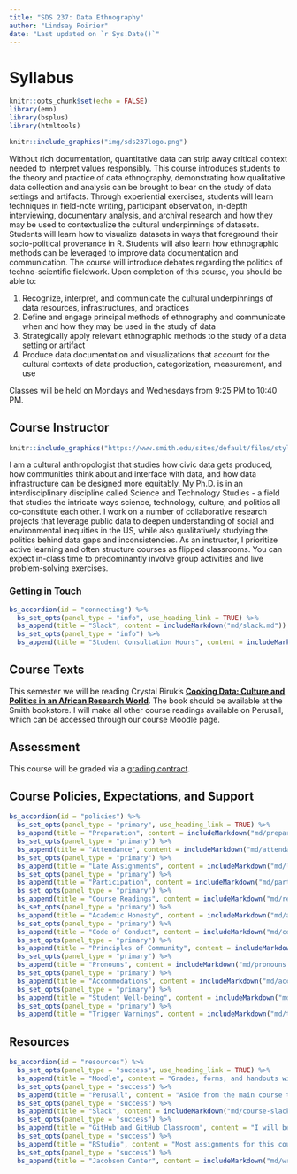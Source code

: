 ```yaml
---
title: "SDS 237: Data Ethnography"
author: "Lindsay Poirier"
date: "Last updated on `r Sys.Date()`"
---
```


# Syllabus 

```r
knitr::opts_chunk$set(echo = FALSE)
library(emo)
library(bsplus)
library(htmltools)
```

::: {.float_image_right}
```r
knitr::include_graphics("img/sds237logo.png")
```

:::

Without rich documentation, quantitative data can strip away critical context needed to interpret values responsibly. This course introduces students to the theory and practice of data ethnography, demonstrating how qualitative data collection and analysis can be brought to bear on the study of data settings and artifacts. Through experiential exercises, students will learn techniques in field-note writing, participant observation, in-depth interviewing, documentary analysis, and archival research and how they may be used to contextualize the cultural underpinnings of datasets. Students will learn how to visualize datasets in ways that foreground their socio-political provenance in R. Students will also learn how ethnographic methods can be leveraged to improve data documentation and communication. The course will introduce debates regarding the politics of techno-scientific fieldwork. Upon completion of this course, you should be able to:

1. Recognize, interpret, and communicate the cultural underpinnings of data resources, infrastructures, and practices
2. Define and engage principal methods of ethnography and communicate when and how they may be used in the study of data
3. Strategically apply relevant ethnographic methods to the study of a data setting or artifact
4. Produce data documentation and visualizations that account for the cultural contexts of data production, categorization, measurement, and use

Classes will be held on Mondays and Wednesdays from 9:25 PM to 10:40 PM. 

## Course Instructor

::: {.float_image_right}
```r
knitr::include_graphics("https://www.smith.edu/sites/default/files/styles/img-faculty-detail/public/media/Faculty/Lindsay-Poirier.jpg?itok=e_p62zj6")
```

:::

I am a cultural anthropologist that studies how civic data gets produced, how communities think about and interface with data, and how data infrastructure can be designed more equitably. My Ph.D. is in an interdisciplinary discipline called Science and Technology Studies - a field that studies the intricate ways science, technology, culture, and politics all co-constitute each other. I work on a number of collaborative research projects that leverage public data to deepen understanding of social and environmental inequities in the US, while also qualitatively studying the politics behind data gaps and inconsistencies. As an instructor, I prioritize active learning and often structure courses as flipped classrooms. You can expect in-class time to predominantly involve group activities and live problem-solving exercises.

### Getting in Touch

```r
bs_accordion(id = "connecting") %>%
  bs_set_opts(panel_type = "info", use_heading_link = TRUE) %>%
  bs_append(title = "Slack", content = includeMarkdown("md/slack.md")) %>%
  bs_set_opts(panel_type = "info") %>%
  bs_append(title = "Student Consultation Hours", content = includeMarkdown("md/office-hours.md")) 

```

## Course Texts

This semester we will be reading Crystal Biruk's [**Cooking Data: Culture and Politics in an African Research World**](https://www.dukeupress.edu/cooking-data). The book should be available at the Smith bookstore. I will make all other course readings available on Perusall, which can be accessed through our course Moodle page. 

## Assessment

This course will be graded via a [grading contract](grading_contract.html).

## Course Policies, Expectations, and Support

```r
bs_accordion(id = "policies") %>%
  bs_set_opts(panel_type = "primary", use_heading_link = TRUE) %>%
  bs_append(title = "Preparation", content = includeMarkdown("md/preparation.md")) %>%
  bs_set_opts(panel_type = "primary") %>%
  bs_append(title = "Attendance", content = includeMarkdown("md/attendance.md")) %>%
  bs_set_opts(panel_type = "primary") %>%
  bs_append(title = "Late Assignments", content = includeMarkdown("md/late-policy.md")) %>%
  bs_set_opts(panel_type = "primary") %>%
  bs_append(title = "Participation", content = includeMarkdown("md/participation.md")) %>%
  bs_set_opts(panel_type = "primary") %>%
  bs_append(title = "Course Readings", content = includeMarkdown("md/readings.md")) %>%
  bs_set_opts(panel_type = "primary") %>%
  bs_append(title = "Academic Honesty", content = includeMarkdown("md/academic-honesty.md")) %>%
  bs_set_opts(panel_type = "primary") %>%
  bs_append(title = "Code of Conduct", content = includeMarkdown("md/code-of-conduct.md")) %>%
  bs_set_opts(panel_type = "primary") %>%
  bs_append(title = "Principles of Community", content = includeMarkdown("md/principles-of-community.md")) %>%
  bs_set_opts(panel_type = "primary") %>%
  bs_append(title = "Pronouns", content = includeMarkdown("md/pronouns.md")) %>%
  bs_set_opts(panel_type = "primary") %>%
  bs_append(title = "Accommodations", content = includeMarkdown("md/accommodations.md")) %>%
  bs_set_opts(panel_type = "primary") %>%
  bs_append(title = "Student Well-being", content = includeMarkdown("md/wellbeing.md")) %>%
  bs_set_opts(panel_type = "primary") %>%
  bs_append(title = "Trigger Warnings", content = includeMarkdown("md/trigger-warning.md"))

```

## Resources

```r
bs_accordion(id = "resources") %>%
  bs_set_opts(panel_type = "success", use_heading_link = TRUE) %>%
  bs_append(title = "Moodle", content = "Grades, forms, and handouts will be available on the course Moodle." ) %>%
  bs_set_opts(panel_type = "success") %>%
  bs_append(title = "Perusall", content = "Aside from the main course text, all course readings and recorded lectures will be available on Perusall. You can access Perusall via the reading assignments linked from our course Moodle page.") %>%
  bs_set_opts(panel_type = "success") %>%
  bs_append(title = "Slack", content = includeMarkdown("md/course-slack.md")) %>%
  bs_set_opts(panel_type = "success") %>%
  bs_append(title = "GitHub and GitHub Classroom", content = "I will be using GitHub Classroom to distribute several course assignments, and you will submit assignments by pushing changes to template documents to a private GitHub repository. Early checkpoints towards the final project will help you navigate how we will use GitHub in this course. ") %>%
  bs_set_opts(panel_type = "success") %>%
  bs_append(title = "RStudio", content = "Most assignments for this course will be drafted in RMarkdown. Early checkpoints towards the final project will help you install RStudio, connect it to GitHub, and learn how to write in R Markdown.") %>%
  bs_set_opts(panel_type = "success") %>%
  bs_append(title = "Jacobson Center", content = includeMarkdown("md/writing-support.md"))

```
